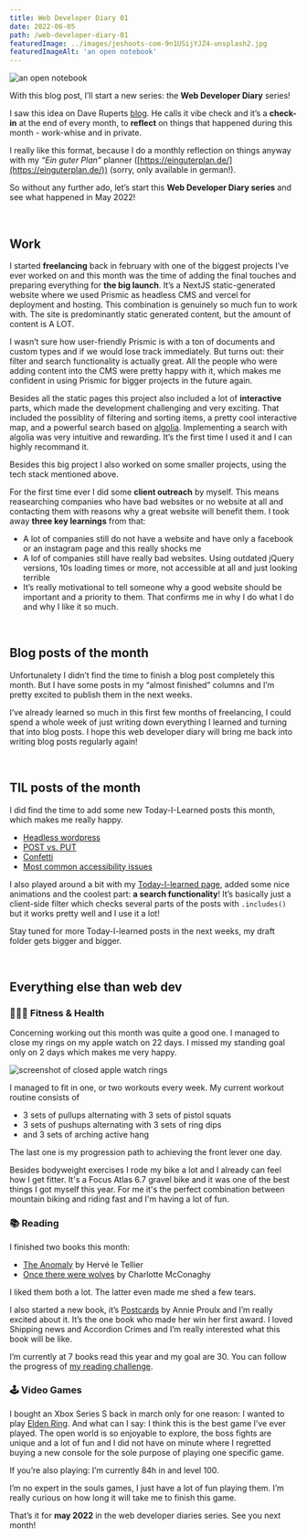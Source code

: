 ```yaml
---
title: Web Developer Diary 01
date: 2022-06-05
path: /web-developer-diary-01
featuredImage: ../images/jeshoots-com-9n1USijYJZ4-unsplash2.jpg
featuredImageAlt: 'an open notebook'
---
```


![an open notebook](../images/jeshoots-com-9n1USijYJZ4-unsplash2.jpg)

With this blog post, I’ll start a new series: the **Web Developer Diary**
series!

I saw this idea on Dave Ruperts
[blog](https://daverupert.com/2022/05/vibe-check-16/). He calls it vibe check
and it’s a **check-in** at the end of every month, to **reflect** on things that
happened during this month - work-whise and in private.

I really like this format, because I do a monthly reflection on things anyway
with my _“Ein guter Plan”_ planner
([https://einguterplan.de/](https://einguterplan.de/)) (sorry, only available in
german!).

So without any further ado, let’s start this **Web Developer Diary series** and
see what happened in May 2022!

<br />

## Work

I started **freelancing** back in february with one of the biggest projects I’ve
ever worked on and this month was the time of adding the final touches and
preparing everything for **the big launch**. It’s a NextJS static-generated
website where we used Prismic as headless CMS and vercel for deployment and
hosting. This combination is genuinely so much fun to work with. The site is
predominantly static generated content, but the amount of content is A LOT.

I wasn’t sure how user-friendly Prismic is with a ton of documents and custom
types and if we would lose track immediately. But turns out: their filter and
search functionality is actually great. All the people who were adding content
into the CMS were pretty happy with it, which makes me confident in using
Prismic for bigger projects in the future again.

Besides all the static pages this project also included a lot of **interactive**
parts, which made the development challenging and very exciting. That included
the possiblity of filtering and sorting items, a pretty cool interactive map,
and a powerful search based on
[algolia](<[https://www.algolia.com/](https://www.algolia.com/)>). Implementing
a search with algolia was very intuitive and rewarding. It’s the first time I
used it and I can highly recommand it.

Besides this big project I also worked on some smaller projects, using the tech
stack mentioned above.

For the first time ever I did some **client outreach** by myself. This means
reasearching companies who have bad websites or no website at all and contacting
them with reasons why a great website will benefit them. I took away **three key
learnings** from that:

- A lot of companies still do not have a website and have only a facebook or an
  instagram page and this really shocks me
- A lof of companies still have really bad websites. Using outdated jQuery
  versions, 10s loading times or more, not accessible at all and just looking
  terrible
- It’s really motivational to tell someone why a good website should be
  important and a priority to them. That confirms me in why I do what I do and
  why I like it so much.

<br />

## Blog posts of the month

Unfortunalety I didn’t find the time to finish a blog post completely this
month. But I have some posts in my “almost finished” columns and I’m pretty
excited to publish them in the next weeks.

I’ve already learned so much in this first few months of freelancing, I could
spend a whole week of just writing down everything I learned and turning that
into blog posts. I hope this web developer diary will bring me back into writing
blog posts regularly again!

<br />

## TIL posts of the month

I did find the time to add some new Today-I-Learned posts this month, which
makes me really happy.

- [Headless wordpress](/today-I-learned/headless-wordpress)
- [POST vs. PUT](/today-I-learned/post-vs-put)
- [Confetti](/today-I-learned/confetti)
- [Most common accessibility issues](/today-I-learned/most-common-accessibility-issues)

I also played around a bit with my [Today-I-learned page](/today-I-learned),
added some nice animations and the coolest part: **a search functionality**!
It’s basically just a client-side filter which checks several parts of the posts
with `.includes()` but it works pretty well and I use it a lot!

Stay tuned for more Today-I-learned posts in the next weeks, my draft folder
gets bigger and bigger.

<br />

## Everything else than web dev

### 🏋🏻‍♂️ Fitness & Health

Concerning working out this month was quite a good one. I managed to close my
rings on my apple watch on 22 days. I missed my standing goal only on 2 days
which makes me very happy.

![screenshot of closed apple watch rings](../images/apple-watch-rings-may-2022.webp)

I managed to fit in one, or two workouts every week. My current workout routine
consists of

- 3 sets of pullups alternating with 3 sets of pistol squats
- 3 sets of pushups alternating with 3 sets of ring dips
- and 3 sets of arching active hang

The last one is my progression path to achieving the front lever one day.

Besides bodyweight exercises I rode my bike a lot and I already can feel how I
get fitter. It's a Focus Atlas 6.7 gravel bike and it was one of the best things
I got myself this year. For me it's the perfect combination between mountain
biking and riding fast and I'm having a lot of fun.

### 📚 Reading

I finished two books this month:

- [The Anomaly](<[https://www.goodreads.com/book/show/56920684-the-anomaly](https://www.goodreads.com/book/show/56920684-the-anomaly)>)
  by Hervé le Tellier
- [Once there were wolves](<[https://www.goodreads.com/book/show/54860573-once-there-were-wolves](https://www.goodreads.com/book/show/54860573-once-there-were-wolves)>)
  by Charlotte McConaghy

I liked them both a lot. The latter even made me shed a few tears.

I also started a new book, it’s
[Postcards](<[https://www.goodreads.com/book/show/28000.Postcards](https://www.goodreads.com/book/show/28000.Postcards)>)
by Annie Proulx and I’m really excited about it. It’s the one book who made her
win her first award. I loved Shipping news and Accordion Crimes and I’m really
interested what this book will be like.

I’m currently at 7 books read this year and my goal are 30. You can follow the
progress of
[my reading challenge](https://www.goodreads.com/user_challenges/31803693).

### 🕹 Video Games

I bought an Xbox Series S back in march only for one reason: I wanted to play
[Elden Ring](<[https://en.bandainamcoent.eu/elden-ring/elden-ring](https://en.bandainamcoent.eu/elden-ring/elden-ring)>).
And what can I say: I think this is the best game I’ve ever played. The open
world is so enjoyable to explore, the boss fights are unique and a lot of fun
and I did not have on minute where I regretted buying a new console for the sole
purpose of playing one specific game.

If you’re also playing: I’m currently 84h in and level 100.

I’m no expert in the souls games, I just have a lot of fun playing them. I’m
really curious on how long it will take me to finish this game.

That’s it for **may 2022** in the web developer diaries series. See you next
month!
